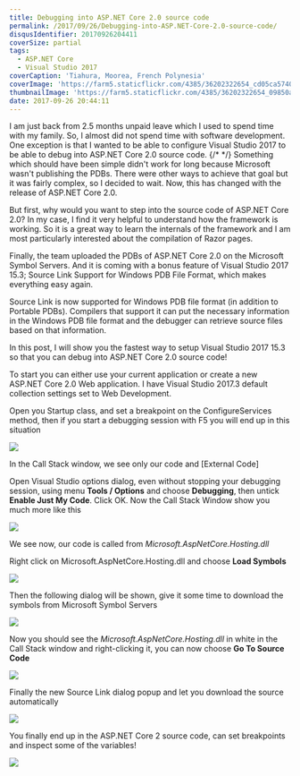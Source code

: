 ```yaml
---
title: Debugging into ASP.NET Core 2.0 source code
permalink: /2017/09/26/Debugging-into-ASP.NET-Core-2.0-source-code/
disqusIdentifier: 20170926204411
coverSize: partial
tags:
  - ASP.NET Core
  - Visual Studio 2017
coverCaption: 'Tiahura, Moorea, French Polynesia'
coverImage: 'https://farm5.staticflickr.com/4385/36202322654_cd05ca5740_h.jpg'
thumbnailImage: 'https://farm5.staticflickr.com/4385/36202322654_09850a5c86_q.jpg'
date: 2017-09-26 20:44:11
---
```

I am just back from 2.5 months unpaid leave which I used to spend time with my family. So, I almost did not spend time with software development. One exception is that I wanted to be able to configure Visual Studio 2017 to be able to debug into ASP.NET Core 2.0 source code.
{/* <!-- more --> */}
Something which should have been simple didn't work for long because Microsoft wasn't publishing the PDBs. There were other ways to achieve that goal but it was fairly complex, so I decided to wait. Now, this has changed with the release of ASP.NET Core 2.0.

But first, why would you want to step into the source code of ASP.NET Core 2.0?
In my case, I find it very helpful to understand how the framework is working. So it is a great way to learn the internals of the framework and I am most particularly interested about the compilation of Razor pages.

Finally, the team uploaded the PDBs of ASP.NET Core 2.0 on the Microsoft Symbol Servers. And it is coming with a bonus feature of Visual Studio 2017 15.3; Source Link Support for Windows PDB File Format, which makes everything easy again.

<?# Blockquote Microsoft https://www.visualstudio.com/en-us/news/releasenotes/vs2017-relnotes#source-link-support-for-windows-pdb-file-format
 Visual Studio 2017 version 15.3 Release Notes ?>
Source Link is now supported for Windows PDB file format (in addition to Portable PDBs). Compilers that support it can put the necessary information in the Windows PDB file format and the debugger can retrieve source files based on that information.
<?#/ Blockquote ?>

In this post, I will show you the fastest way to setup Visual Studio 2017 15.3 so that you can debug into ASP.NET Core 2.0 source code!

To start you can either use your current application or create a new ASP.NET Core 2.0 Web application.
I have Visual Studio 2017.3 default collection settings set to Web Development.

Open you Startup class, and set a breakpoint on the ConfigureServices method, then if you start a debugging session with F5 you will end up in this situation

![](https://farm5.staticflickr.com/4343/37372298705_65a2054a8d_c.jpg)

In the Call Stack window, we see only our code and [External Code]

Open Visual Studio options dialog, even without stopping your debugging session, using menu **Tools / Options** and choose **Debugging**, then untick **Enable Just My Code**. Click OK. Now the Call Stack Window show you much more like this

![](https://farm5.staticflickr.com/4427/37372901855_bc43c1e579_c.jpg)

We see now, our code is called from *Microsoft.AspNetCore.Hosting.dll*

Right click on Microsoft.AspNetCore.Hosting.dll and choose **Load Symbols**

![](https://farm5.staticflickr.com/4406/37287703876_296032f829_c.jpg)

Then the following dialog will be shown, give it some time to download the symbols from Microsoft Symbol Servers

![](https://farm5.staticflickr.com/4417/23483587158_1b3d16d4fc_z.jpg)

Now you should see the *Microsoft.AspNetCore.Hosting.dll* in white in the Call Stack window and right-clicking it, you can now choose **Go To Source Code**

![](https://farm5.staticflickr.com/4478/36625825424_87d424b7ef_c.jpg)

Finally the new Source Link dialog popup and let you download the source automatically 

![](https://farm5.staticflickr.com/4470/23483589828_59452c0da4_z.jpg)

You finally end up in the ASP.NET Core 2 source code, can set breakpoints and inspect some of the variables!

![](https://farm5.staticflickr.com/4502/23483591168_c99dd6953f_c.jpg)
